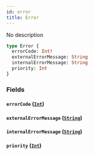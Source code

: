 ```yaml
---
id: error
title: Error
---
```


No description

```graphql
type Error {
  errorCode: Int!
  externalErrorMessage: String
  internalErrorMessage: String
  priority: Int
}
```

### Fields

#### `errorCode` ([`Int`](/schema/scalars/int))

#### `externalErrorMessage` ([`String`](/schema/scalars/string))

#### `internalErrorMessage` ([`String`](/schema/scalars/string))

#### `priority` ([`Int`](/schema/scalars/int))
